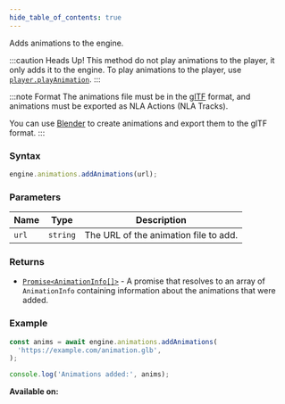 ```yaml
---
hide_table_of_contents: true
---
```



Adds animations to the engine.

:::caution Heads Up!
This method do not play animations to the player, it only adds it to the engine. To play animations to the player, use [`player.playAnimation`](/sdk/managers/player/playAnimation).
:::

:::note Format
The animations file must be in the [glTF](https://www.khronos.org/gltf/) format, and animations must be exported as NLA Actions (NLA Tracks).

You can use [Blender](https://www.blender.org/) to create animations and export them to the glTF format.
:::

### Syntax

```js
engine.animations.addAnimations(url);
```

### Parameters

| Name  | Type     | Description                           |
| ----- | -------- | ------------------------------------- |
| `url` | `string` | The URL of the animation file to add. |

### Returns

- [`Promise<AnimationInfo[]>`](/sdk/types/AnimationInfo) - A promise that resolves to an array of `AnimationInfo` containing information about the animations that were added.

### Example

```js
const anims = await engine.animations.addAnimations(
  'https://example.com/animation.glb',
);

console.log('Animations added:', anims);
```

**Available on:** <ClientTag />
